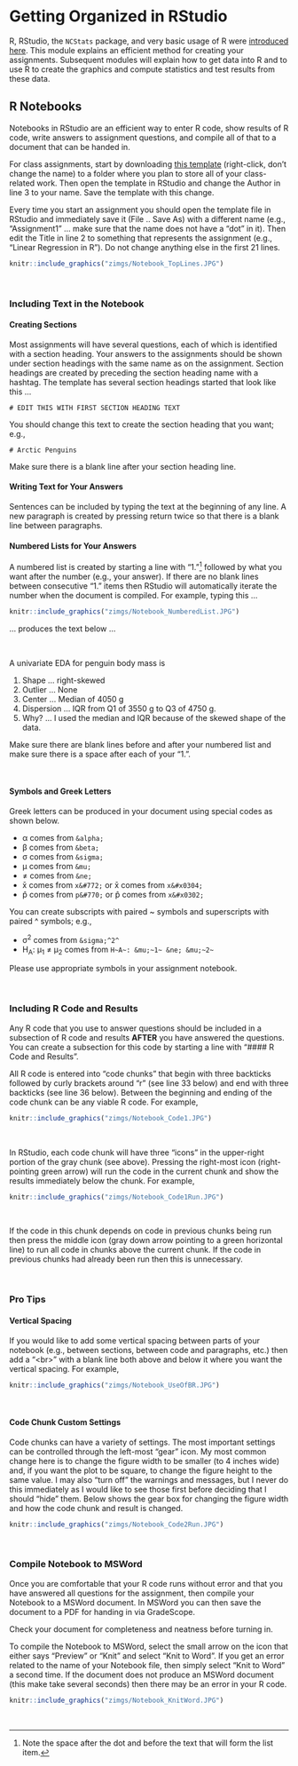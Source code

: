 # Getting Organized in RStudio {#RStart}

R, RStudio, the `NCStats`{.inline} package, and very basic usage of R were [introduced here](http://derekogle.com/NCMTH107/modules/Prep/RStart.html). This module explains an efficient method for creating your assignments. Subsequent modules will explain how to get data into R and to use R to create the graphics and compute statistics and test results from these data.

## R Notebooks
Notebooks in RStudio are an efficient way to enter R code, show results of R code, write answers to assignment questions, and compile all of that to a document that can be handed in.

For class assignments, start by downloading [this template](https://raw.githubusercontent.com/droglenc/NCMTH107/gh-pages/resources/FAQs/R%20Assignment%20Template.Rmd) (right-click, don't change the name) to a folder where you plan to store all of your class-related work. Then open the template in RStudio and change the Author in line 3 to your name. Save the template with this change.

Every time you start an assignment you should open the template file in RStudio and immediately save it (File .. Save As) with a different name (e.g., "Assignment1" ... make sure that the name does not have a "dot" in it). Then edit the Title in line 2 to something that represents the assignment (e.g., "Linear Regression in R"). Do not change anything else in the first 21 lines.

```r
knitr::include_graphics("zimgs/Notebook_TopLines.JPG")
```

&nbsp;

### Including Text in the Notebook
#### Creating Sections {-}
Most assignments will have several questions, each of which is identified with a section heading. Your answers to the assignments should be shown under section headings with the same name as on the assignment. Section headings are created by preceding the section heading name with a hashtag. The template has several section headings started that look like this ...

```
# EDIT THIS WITH FIRST SECTION HEADING TEXT
```

You should change this text to create the section heading that you want; e.g., 

```
# Arctic Penguins
```

::: {.tip data-latex=''}
Make sure there is a blank line after your section heading line.
:::


#### Writing Text for Your Answers {-}
Sentences can be included by typing the text at the beginning of any line. A new paragraph is created by pressing return twice so that there is a blank line between paragraphs.

#### Numbered Lists for Your Answers {-}
A numbered list is created by starting a line with "1. "^[Note the space after the dot and before the text that will form the list item.] followed by what you want after the number (e.g., your answer). If there are no blank lines between consecutive "1. " items then RStudio will automatically iterate the number when the document is compiled. For example, typing this ...

```r
knitr::include_graphics("zimgs/Notebook_NumberedList.JPG")
```

... produces the text below ...

&nbsp;

A univariate EDA for penguin body mass is

1. Shape ... right-skewed
1. Outlier ... None
1. Center ... Median of 4050 g
1. Dispersion ... IQR from Q1 of 3550 g to Q3 of 4750 g.
1. Why? ... I used the median and IQR because of the skewed shape of the data.

::: {.tip data-latex=''}
Make sure there are blank lines before and after your numbered list and make sure there is a space after each of your "1.".
:::

&nbsp;

#### Symbols and Greek Letters

Greek letters can be produced in your document using special codes as shown below.

* &alpha; comes from `&alpha;`
* &beta; comes from `&beta;`
* &sigma; comes from `&sigma;`
* &mu; comes from `&mu;`
* &ne; comes from `&ne;`
* x&#772; comes from `x&#772;` or x&#x0304; comes from `x&#x0304;`
* p&#770; comes from `p&#770;` or p&#x0302; comes from `x&#x0302;`

You can create subscripts with paired ~ symbols and superscripts with paired ^ symbols; e.g.,

* &sigma;^2^ comes from `&sigma;^2^`
* H~A~: &mu;~1~ &ne; &mu;~2~ comes from `H~A~: &mu;~1~ &ne; &mu;~2~`

::: {.tip data-latex=''}
Please use appropriate symbols in your assignment notebook.
:::

&nbsp;

### Including R Code and Results
Any R code that you use to answer questions should be included in a subsection of R code and results **AFTER** you have answered the questions. You can create a subsection for this code by starting a line with "#### R Code and Results".

All R code is entered into "code chunks" that begin with three backticks followed by curly brackets around "r" (see line 33 below) and end with three backticks (see line 36 below). Between the beginning and ending of the code chunk can be any viable R code. For example,

```r
knitr::include_graphics("zimgs/Notebook_Code1.JPG")
```

&nbsp;

In RStudio, each code chunk will have three "icons" in the upper-right portion of the gray chunk (see above). Pressing the right-most icon (right-pointing green arrow) will run the code in the current chunk and show the results immediately below the chunk. For example,

```r
knitr::include_graphics("zimgs/Notebook_Code1Run.JPG")
```

&nbsp;

If the code in this chunk depends on code in previous chunks being run then press the middle icon (gray down arrow pointing to a green horizontal line) to run all code in chunks above the current chunk. If the code in previous chunks had already been run then this is unnecessary.

&nbsp;

### Pro Tips
#### Vertical Spacing {-}
If you would like to add some vertical spacing between parts of your notebook (e.g., between sections, between code and paragraphs, etc.) then add a "\<br\>" with a blank line both above and below it where you want the vertical spacing. For example,

```r
knitr::include_graphics("zimgs/Notebook_UseOfBR.JPG")
```

&nbsp;

#### Code Chunk Custom Settings {-}
Code chunks can have a variety of settings. The most important settings can be controlled through the left-most "gear" icon. My most common change here is to change the figure width to be smaller (to 4 inches wide) and, if you want the plot to be square, to change the figure height to the same value. I may also "turn off" the warnings and messages, but I never do this immediately as I would like to see those first before deciding that I should "hide" them. Below shows the gear box for changing the figure width and how the code chunk and result is changed.

```r
knitr::include_graphics("zimgs/Notebook_Code2Run.JPG")
```

&nbsp;

### Compile Notebook to MSWord
Once you are comfortable that your R code runs without error and that you have answered all questions for the assignment, then compile your Notebook to a MSWord document. In MSWord you can then save the document to a PDF for handing in via GradeScope.

::: {.tip data-latex=''}
Check your document for completeness and neatness before turning in.
:::

To compile the Notebook to MSWord, select the small arrow on the icon that either says "Preview" or "Knit" and select "Knit to Word". If you get an error related to the name of your Notebook file, then simply select "Knit to Word" a second time. If the document does not produce an MSWord document (this make take several seconds) then there may be an error in your R code.

```r
knitr::include_graphics("zimgs/Notebook_KnitWord.JPG")
```

&nbsp;
